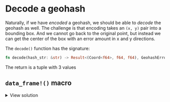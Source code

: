# Decode a geohash

::: callout-tip


:::

Naturally, if we have _encoded_ a geohash, we should be able to _decode_ the geohash as well. The challenge is that encoding takes an `(x, y)` pair into a bounding box. And we cannot go back to the original point, but instead we can get the center of the box with an error amount in x and y directions.

The `decode()` function has the signature:

```rust
fn decode(hash_str: &str) -> Result<(Coord<f64>, f64, f64), GeohashError>
```

The return is a tuple with 3 values

## `data_frame!()` macro


<details>
    <summary>View solution</summary>
</details>

